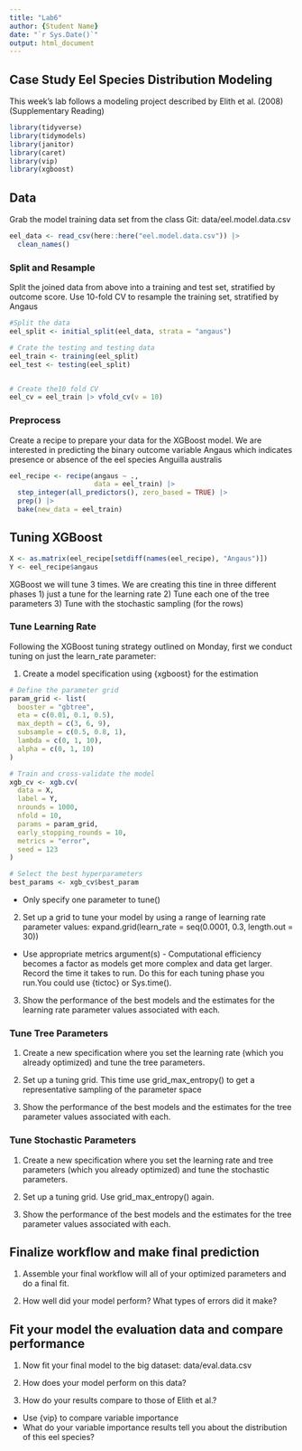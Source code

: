 ```yaml
---
title: "Lab6"
author: {Student Name}
date: "`r Sys.Date()`"
output: html_document
---
```



## Case Study Eel Species Distribution Modeling

This week's lab follows a modeling project described by Elith et al. (2008) (Supplementary Reading)

```r
library(tidyverse)
library(tidymodels)
library(janitor)
library(caret)
library(vip)
library(xgboost)

```



## Data
Grab the model training data set from the class Git:
data/eel.model.data.csv

```r
eel_data <- read_csv(here::here("eel.model.data.csv")) |> 
  clean_names()
```


### Split and Resample

Split the joined data from above into a training and test set, stratified by outcome score. Use 10-fold CV to resample the training set, stratified by Angaus


```r

#Split the data
eel_split <- initial_split(eel_data, strata = "angaus")

# Crate the testing and testing data
eel_train <- training(eel_split)
eel_test <- testing(eel_split)


# Create the10 fold CV
eel_cv = eel_train |> vfold_cv(v = 10)

```


### Preprocess

Create a recipe to prepare your data for the XGBoost model.  We are interested in predicting the binary outcome variable Angaus which indicates presence or absence of the eel species Anguilla australis

```r
eel_recipe <- recipe(angaus ~ .,
                     data = eel_train) |> 
  step_integer(all_predictors(), zero_based = TRUE) |> 
  prep() |> 
  bake(new_data = eel_train)


```


## Tuning XGBoost

```r

X <- as.matrix(eel_recipe[setdiff(names(eel_recipe), "Angaus")])
Y <- eel_recipe$angaus

```


XGBoost we will tune 3 times. We are creating this tine in three different phases
1) just a tune for the learning rate
2) Tune each one of the tree parameters
3) Tune with the stochastic sampling (for the rows)


### Tune Learning Rate

Following the XGBoost tuning strategy outlined on Monday, first we conduct tuning on just the learn_rate parameter:

1.  Create a model specification using {xgboost} for the estimation

```r
# Define the parameter grid
param_grid <- list(
  booster = "gbtree",
  eta = c(0.01, 0.1, 0.5),
  max_depth = c(3, 6, 9),
  subsample = c(0.5, 0.8, 1),
  lambda = c(0, 1, 10),
  alpha = c(0, 1, 10)
)

# Train and cross-validate the model
xgb_cv <- xgb.cv(
  data = X,
  label = Y,
  nrounds = 1000,
  nfold = 10,
  params = param_grid,
  early_stopping_rounds = 10,
  metrics = "error",
  seed = 123
)

# Select the best hyperparameters
best_params <- xgb_cv$best_param

```


-   Only specify one parameter to tune()

2.  Set up a grid to tune your model by using a range of learning rate parameter values: expand.grid(learn_rate = seq(0.0001, 0.3, length.out = 30))

-   Use appropriate metrics argument(s) - Computational efficiency becomes a factor as models get more complex and data get larger. Record the time it takes to run. Do this for each tuning phase you run.You could use {tictoc} or Sys.time().

3.  Show the performance of the best models and the estimates for the learning rate parameter values associated with each.

### Tune Tree Parameters

1.  Create a new specification where you set the learning rate (which you already optimized) and tune the tree parameters.

2.  Set up a tuning grid. This time use grid_max_entropy() to get a representative sampling of the parameter space

3.  Show the performance of the best models and the estimates for the tree parameter values associated with each.

### Tune Stochastic Parameters

1.  Create a new specification where you set the learning rate and tree parameters (which you already optimized) and tune the stochastic parameters.

2.  Set up a tuning grid. Use grid_max_entropy() again.

3.  Show the performance of the best models and the estimates for the tree parameter values associated with each.

## Finalize workflow and make final prediction

1.  Assemble your final workflow will all of your optimized parameters and do a final fit.

2. How well did your model perform? What types of errors did it make?

## Fit your model the evaluation data and compare performance

1.  Now fit your final model to the big dataset: data/eval.data.csv

2.  How does your model perform on this data?

3.  How do your results compare to those of Elith et al.?

-   Use {vip} to compare variable importance
-   What do your variable importance results tell you about the distribution of this eel species?